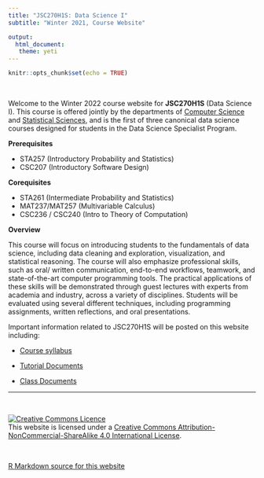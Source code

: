```yaml
---
title: "JSC270H1S: Data Science I"
subtitle: "Winter 2021, Course Website"

output: 
  html_document:
   theme: yeti
---
```


```r
knitr::opts_chunk$set(echo = TRUE)
```

<br>

  Welcome to the Winter 2022 course website for __JSC270H1S__ (Data Science I). This course is offered jointly by the departments of [Computer Science](https://www.utoronto.ca) and [Statistical Sciences](http://utstat.toronto.edu), and is the first of three canonical data science courses designed for students in the Data Science Specialist Program. 

__Prerequisites__

- STA257 (Introductory Probability and Statistics)
- CSC207 (Introductory Software Design)

__Corequisites__

- STA261 (Intermediate Probability and Statistics)
- MAT237/MAT257 (Multivariable Calculus) 
- CSC236 / CSC240 (Intro to Theory of Computation)

__Overview__

  This course will focus on introducing students to the fundamentals of data science, including data cleaning and exploration, visualization, and statistical reasoning. The course will also emphasize professional skills, such as oral/ written communication, end-to-end workflows, teamwork, and state-of-the-art computer programming tools. The practical applications of these skills will be demonstrated through guest lectures with experts from academia and industry, across a variety of disciplines. Students will be evaluated using several different techniques, including programming assignments, written reflections, and oral presentations.


Important information related to JSC270H1S will be posted on this website including:

 - [Course syllabus](syllabus.html)
 
 - [Tutorial Documents](tut_docs.html)
 
 - [Class Documents](class_docs.html) 
 
 ******
<br>

<a rel="license" href="http://creativecommons.org/licenses/by-nc-sa/4.0/"><img alt="Creative Commons Licence" style="border-width:0" src="https://i.creativecommons.org/l/by-nc-sa/4.0/88x31.png" /></a><br />This website is licensed under a <a rel="license" href="http://creativecommons.org/licenses/by-nc-sa/4.0/">Creative Commons Attribution-NonCommercial-ShareAlike 4.0 International License</a>.

<br>

<a href="https://github.com/JSC270/JSC270.github.io">R Markdown source for this website</a>


